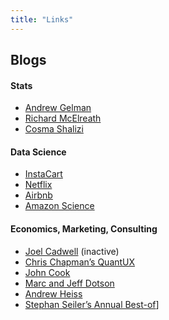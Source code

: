 ```yaml
---
title: "Links"
---
```



## Blogs

#### Stats

 - [Andrew Gelman](https://statmodeling.stat.columbia.edu/)
 - [Richard McElreath](https://elevanth.org/)
 - [Cosma Shalizi](https://www.stat.cmu.edu/~cshalizi/)

#### Data Science

 - [InstaCart](https://tech.instacart.com/)
 - [Netflix](https://netflixtechblog.com/)
 - [Airbnb](https://medium.com/airbnb-engineering)
 - [Amazon Science](https://www.amazon.science/)

#### Economics, Marketing, Consulting

 - [Joel Cadwell](https://joelcadwell.blogspot.com/) (inactive)
 - [Chris Chapman's QuantUX](https://quantuxblog.com/)
 - [John Cook](https://www.johndcook.com/blog/)
 - [Marc and Jeff Dotson](https://occasionaldivergences.com/)
 - [Andrew Heiss](https://www.andrewheiss.com/blog/)
 - [Stephan Seiler's Annual Best-of](https://www.seilerstephan.com/blog)]








